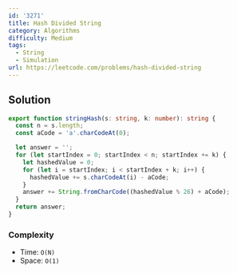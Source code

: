 ```yaml
---
id: '3271'
title: Hash Divided String
category: Algorithms
difficulty: Medium
tags:
  - String
  - Simulation
url: https://leetcode.com/problems/hash-divided-string
---
```


## Solution

```typescript filename="solution.ts" copy
export function stringHash(s: string, k: number): string {
  const n = s.length;
  const aCode = 'a'.charCodeAt(0);

  let answer = '';
  for (let startIndex = 0; startIndex < n; startIndex += k) {
    let hashedValue = 0;
    for (let i = startIndex; i < startIndex + k; i++) {
      hashedValue += s.charCodeAt(i) - aCode;
    }
    answer += String.fromCharCode((hashedValue % 26) + aCode);
  }
  return answer;
}
```

### Complexity

- Time: `O(N)`
- Space: `O(1)`
